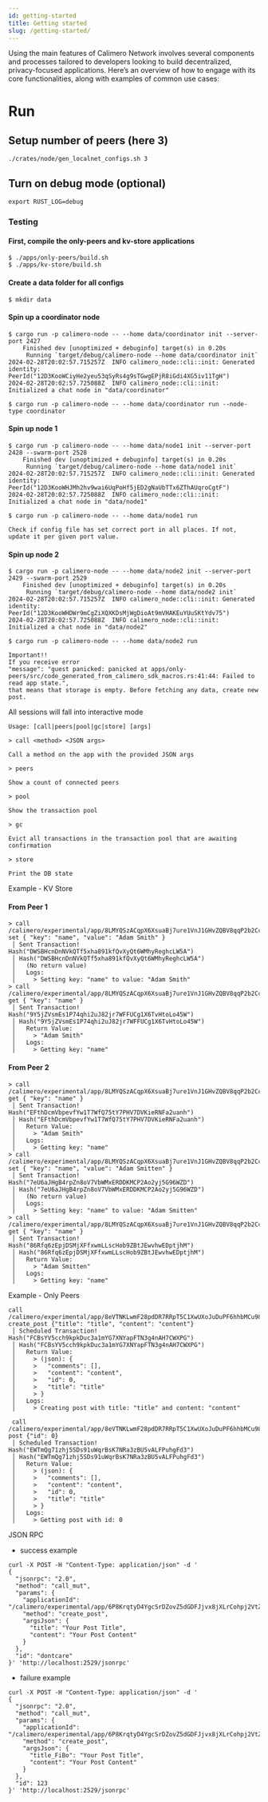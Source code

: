 ```yaml
---
id: getting-started
title: Getting started
slug: /getting-started/
---
```

Using the main features of Calimero Network involves several components and processes tailored to developers looking to build decentralized, privacy-focused applications. Here’s an overview of how to engage with its core functionalities, along with examples of common use cases:

# Run
## Setup number of peers (here 3)
```
./crates/node/gen_localnet_configs.sh 3
```

## Turn on debug mode (optional)
```
export RUST_LOG=debug
```

### Testing

#### First, compile the only-peers and kv-store applications

```console
$ ./apps/only-peers/build.sh
$ ./apps/kv-store/build.sh                                                                                        
```

#### Create a data folder for all configs

```console
$ mkdir data
```

#### Spin up a coordinator node

```console
$ cargo run -p calimero-node -- --home data/coordinator init --server-port 2427
    Finished dev [unoptimized + debuginfo] target(s) in 0.20s
     Running `target/debug/calimero-node --home data/coordinator init`
2024-02-28T20:02:57.715257Z  INFO calimero_node::cli::init: Generated identity: PeerId("12D3KooWCiyHe2yeu53qSyRs4g9sTGwgEPjR8iGdi4XG5iv11TgH")
2024-02-28T20:02:57.725088Z  INFO calimero_node::cli::init: Initialized a chat node in "data/coordinator"

$ cargo run -p calimero-node -- --home data/coordinator run --node-type coordinator
```

#### Spin up node 1

```console
$ cargo run -p calimero-node -- --home data/node1 init --server-port 2428 --swarm-port 2528
    Finished dev [unoptimized + debuginfo] target(s) in 0.20s
     Running `target/debug/calimero-node --home data/node1 init`
2024-02-28T20:02:57.715257Z  INFO calimero_node::cli::init: Generated identity: PeerId("12D3KooWHJMh2hv9wai6UqPoHf5jED2gNaUbTTx6ZThAUqroCgtF")
2024-02-28T20:02:57.725088Z  INFO calimero_node::cli::init: Initialized a chat node in "data/node1"

$ cargo run -p calimero-node -- --home data/node1 run
```

```
Check if config file has set correct port in all places. If not, update it per given port value.
```

#### Spin up node 2

```console
$ cargo run -p calimero-node -- --home data/node2 init --server-port 2429 --swarm-port 2529
    Finished dev [unoptimized + debuginfo] target(s) in 0.20s
     Running `target/debug/calimero-node --home data/node2 init`
2024-02-28T20:02:57.715257Z  INFO calimero_node::cli::init: Generated identity: PeerId("12D3KooWHDWr9mCgZiXQXKDsMjWgDioAt9mVHAKEuYUuSKtYdv75")
2024-02-28T20:02:57.725088Z  INFO calimero_node::cli::init: Initialized a chat node in "data/node2"

$ cargo run -p calimero-node -- --home data/node2 run
```

```
Important!!
If you receive error
"message": "guest panicked: panicked at apps/only-peers/src/code_generated_from_calimero_sdk_macros.rs:41:44: Failed to read app state.",
that means that storage is empty. Before fetching any data, create new post.
```

All sessions will fall into interactive mode

```console
Usage: [call|peers|pool|gc|store] [args]

> call <method> <JSON args>

Call a method on the app with the provided JSON args

> peers

Show a count of connected peers

> pool

Show the transaction pool

> gc

Evict all transactions in the transaction pool that are awaiting confirmation

> store

Print the DB state
```

Example - KV Store

#### From Peer 1

```console
> call /calimero/experimental/app/8LMYQSzACqpX6XsuaBj7ure1VnJ1GHvZQBV8qqP2b2Cc set { "key": "name", "value": "Adam Smith" }
 │ Sent Transaction! Hash("DWSBHcnDnNVkQTf5xha891kfQvXyQt6WMhyReghcLW5A")
 │ Hash("DWSBHcnDnNVkQTf5xha891kfQvXyQt6WMhyReghcLW5A")
 │   (No return value)
 │   Logs:
 │     > Setting key: "name" to value: "Adam Smith"
> call /calimero/experimental/app/8LMYQSzACqpX6XsuaBj7ure1VnJ1GHvZQBV8qqP2b2Cc get { "key": "name" }
 │ Sent Transaction! Hash("9Y5jZVsmEs1P74qhi2uJ82jr7WFFUCg1X6TvHtoLo45W")
 │ Hash("9Y5jZVsmEs1P74qhi2uJ82jr7WFFUCg1X6TvHtoLo45W")
 │   Return Value:
 │     > "Adam Smith"
 │   Logs:
 │     > Getting key: "name"
```

#### From Peer 2

```console
> call /calimero/experimental/app/8LMYQSzACqpX6XsuaBj7ure1VnJ1GHvZQBV8qqP2b2Cc get { "key": "name" }
 │ Sent Transaction! Hash("EFthDcmVbpevfYw1T7WfQ75tY7PHV7DVKieRNFa2uanh")
 │ Hash("EFthDcmVbpevfYw1T7WfQ75tY7PHV7DVKieRNFa2uanh")
 │   Return Value:
 │     > "Adam Smith"
 │   Logs:
 │     > Getting key: "name"
> call /calimero/experimental/app/8LMYQSzACqpX6XsuaBj7ure1VnJ1GHvZQBV8qqP2b2Cc set { "key": "name", "value": "Adam Smitten" }
 │ Sent Transaction! Hash("7eU6aJHgB4rpZn8oV7VbWMxERDDKMCP2Ao2yj5G96WZD")
 │ Hash("7eU6aJHgB4rpZn8oV7VbWMxERDDKMCP2Ao2yj5G96WZD")
 │   (No return value)
 │   Logs:
 │     > Setting key: "name" to value: "Adam Smitten"
> call /calimero/experimental/app/8LMYQSzACqpX6XsuaBj7ure1VnJ1GHvZQBV8qqP2b2Cc get { "key": "name" }
 │ Sent Transaction! Hash("86Rfq6zEpjDSMjXFfxwmLLscHob9ZBtJEwvhwEDptjhM")
 │ Hash("86Rfq6zEpjDSMjXFfxwmLLscHob9ZBtJEwvhwEDptjhM")
 │   Return Value:
 │     > "Adam Smitten"
 │   Logs:
 │     > Getting key: "name"
```

Example - Only Peers 
```
call /calimero/experimental/app/8eVTNKLwmF28pdDR7RRpT5C1XwUXoJuDuPF6hhbMCu98 create_post {"title": "title", "content": "content"}
 │ Scheduled Transaction! Hash("FCBsYV5cch9kpkDuc3a1mYG7XNYapFTN3g4nAH7CWXPG")
 │ Hash("FCBsYV5cch9kpkDuc3a1mYG7XNYapFTN3g4nAH7CWXPG")
 │   Return Value:
 │     > (json): {
 │     >   "comments": [],
 │     >   "content": "content",
 │     >   "id": 0,
 │     >   "title": "title"
 │     > }
 │   Logs:
 │     > Creating post with title: "title" and content: "content"

 call /calimero/experimental/app/8eVTNKLwmF28pdDR7RRpT5C1XwUXoJuDuPF6hhbMCu98 post {"id": 0}
 │ Scheduled Transaction! Hash("EWTmQg71zhj5SDs91uWqrBsK7NRa3zBU5vALFPuhgFd3")
 │ Hash("EWTmQg71zhj5SDs91uWqrBsK7NRa3zBU5vALFPuhgFd3")
 │   Return Value:
 │     > (json): {
 │     >   "comments": [],
 │     >   "content": "content",
 │     >   "id": 0,
 │     >   "title": "title"
 │     > }
 │   Logs:
 │     > Getting post with id: 0
 ```

JSON RPC
- success example
```
curl -X POST -H "Content-Type: application/json" -d '
{
  "jsonrpc": "2.0",
  "method": "call_mut",
  "params": {
    "applicationId": "/calimero/experimental/app/6P8KrqtyD4YgcSrDZovZ5dGDFJjvx8jXLrCohpj2VtZh",
    "method": "create_post",
    "argsJson": {
      "title": "Your Post Title",
      "content": "Your Post Content"
    }
  },
  "id": "dontcare"
}' 'http://localhost:2529/jsonrpc'
```
- failure example
```
curl -X POST -H "Content-Type: application/json" -d '
{
  "jsonrpc": "2.0",
  "method": "call_mut",
  "params": {
    "applicationId": "/calimero/experimental/app/6P8KrqtyD4YgcSrDZovZ5dGDFJjvx8jXLrCohpj2VtZh",
    "method": "create_post",
    "argsJson": {
      "title_FiBo": "Your Post Title",
      "content": "Your Post Content"
    }
  },
  "id": 123
}' 'http://localhost:2529/jsonrpc'
```
